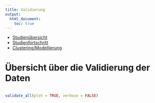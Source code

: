 ```yaml
---
title: Validierung
output:
  html_document:
    toc: true
---
```


- [Studienübersicht](index.html)
- [Studienfortschritt](progress.html)
- [Clustering/Modellierung](model.html)

# Übersicht über die Validierung der Daten


```r
```

```r
validate_all(plot = TRUE, verbose = FALSE)
```
